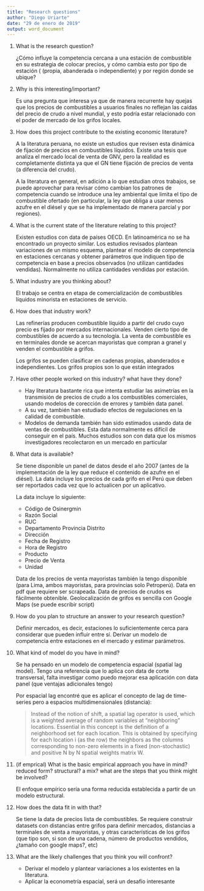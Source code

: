 ```yaml
---
title: "Research questions"
author: "Diego Uriarte"
date: "29 de enero de 2019"
output: word_document
---
```


1. What is the research question?

    ¿Cómo influye la competencia cercana a una estación de combustible en su estrategia de colocar precios, y cómo cambia esto por tipo de estación ( (propia, abanderada o independiente) y por región donde se ubique?

2. Why is this interesting/important? 

    Es una pregunta que interesa ya que de manera recurrente hay quejas que los precios de combustibles a usuarios finales no reflejan las caídas del precio de crudo a nivel mundial, y esto podría estar relacionado con el poder de mercado de los grifos locales.

3. How does this project contribute to the existing economic literature? 

    A la literatura peruana, no existe un estudios que revisen esta dinámica de fijación de precios en combustibles líquidos. Existe una tesis que analiza el mercado local de venta de GNV, pero la realidad es completamente distinta ya que el GN tiene fijación de precios de venta (a diferencia del crudo). 

    A la literatura en general, en adición a lo que estudian otros trabajos, se puede aprovechar para revisar cómo cambian los patrones de competencia cuando se introduce una ley ambiental que limita el tipo de combustible ofertado (en particular, la ley que obliga a usar menos azufre en el diésel y que se ha implementado de manera parcial y por regiones).

4. What is the current state of the literature relating to this project? 

    Existen estudios con data de países OECD. En latinoamérica no se ha encontrado un proyecto similar. Los estudios revisados plantean variaciones de un mismo esquema, plantear el modelo de competencia en estaciones cercanas y obtener parámetros que indiquen tipo de competencia en base a precios observados (no utilizan cantidades vendidas). Normalmente no utiliza cantidades vendidas por estación.

5. What industry are you thinking about? 

    El trabajo se centra en etapa de comercialización de combustibles líquidos minorista en estaciones de servicio.

6. How does that industry work? 

    Las refinerías producen combustible líquido a partir del crudo cuyo precio es fijado por mercados internacionales. Venden cierto tipo de combustibles de acuerdo a su tecnología. La venta de combustible es en terminales donde se acercan mayoristas que compran a granel y venden el combustible a grifos.
    
    Los grifos se pueden clasificar en cadenas propias, abanderados e independientes. Los grifos propios son lo que están integrados 

7. Have other people worked on this industry? what have they done? 

    - Hay literatura bastante rica que intenta estudiar las asimetrías en la transmisión de precios de crudo a los combustibles comerciales, usando modelos de corección de errores y también data panel. 
    - A su vez, también han estudiado efectos de regulaciones en la calidad de combustible. 
    - Modelos de demanda también han sido estimados usando data de ventas de combustibles. Esta data normalmente es difícil de conseguir en el país. Muchos estudios son con data que los mismos investigadores recolectaron en un mercado en particular
    
    
8. What data is available? 

    Se tiene disponible un panel de datos desde el año 2007 (antes de la implementación de la ley que reduce el contenido de azufre en el diésel). La data incluye los precios de cada grifo en el Perú que deben ser reportados cada vez que lo actualicen por un aplicativo. 
    
    La data incluye lo siguiente:
    - Código de Osinergmin
    - Razón Social
    - RUC
    - Departamento Provincia	Distrito
    - Dirección
    - Fecha de Registro
    - Hora de Registro
    - Producto
    - Precio de Venta
    - Unidad
    
    Data de los precios de venta mayoristas también la tengo disponible (para Lima, ambos mayoristas, para provincias solo Petroperú). Data en pdf que requiere ser scrapeada. Data de precios de crudos es fácilmente obtenible. Geolocalización de grifos es sencilla con Google Maps (se puede escribir script)


9. How do you plan to structure an answer to your research question? 

    Definir mercados, es decir, estaciones lo suficientemente cerca para considerar que pueden influir entre sí. Derivar un modelo de competencia entre estaciones en el mercado y estimar parámetros. 

10. What kind of model do you have in mind? 
    
    Se ha pensado en un modelo de competencia espacial (spatial lag model). Tengo una referencia que lo aplica con data de corte transversal, falta investigar como puedo mejorar esa aplicación con data panel (que ventajas adicionales tengo)

    Por espacial lag encontré que es aplicar el concepto de lag de time-series pero a espacios multidimensionales (distancia): 
    
    >Instead of the notion of shift, a spatial lag operator is used, which is a weighted average of random variables at “neighboring” locations. Essential in this concept is the definition of a neighborhood set for each location. This is obtained by specifying for each location i (as the row) the neighbors as the columns corresponding to non-zero elements in a fixed (non-stochastic) and
positive N by N spatial weights matrix W.


11. (if emprical) What is the basic empirical approach you have in mind? reduced form? structural? a mix? what are the steps that you think might be involved? 
    
    El enfoque empírico sería una forma reducida establecida a partir de un modelo estructural. 
    
12. How does the data fit in with that? 

    Se tiene la data de precios lista de combustibles. Se requiere construir datasets con distancias entre grifos para definir mercados, distancias a terminales de venta a mayoristas, y otras características de los grifos (que tipo son, si son de una cadena, número de productos vendidos, ¿tamaño con google maps?, etc)

13. What are the likely challenges that you think you will confront?
    - Derivar el modelo y plantear variaciones a los existentes en la literatura. 
    - Aplicar la econometría espacial, será un desafío interesante
